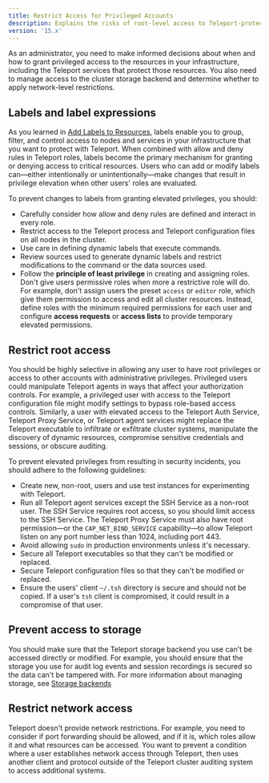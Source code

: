 ```yaml
---
title: Restrict Access for Privileged Accounts
description: Explains the risks of root-level access to Teleport-protected resources.
version: '15.x'
---
```


As an administrator, you need to make informed decisions about when and how to grant
privileged access to the resources in your infrastructure, including the Teleport services
that protect those resources. You also need to manage access to the cluster storage backend
and determine whether to apply network-level restrictions.

## Labels and label expressions

As you learned in [Add Labels to Resources](/docs/management/admin/labels), labels enable you to group, filter, and control access to
nodes and services in your infrastructure that you want to protect with Teleport.
When combined with allow and deny rules in Teleport roles, labels become the primary mechanism
for granting or denying access to critical resources.
Users who can add or modify labels can—either intentionally or unintentionally—make changes
that result in privilege elevation when other users' roles are evaluated.

To prevent changes to labels from granting elevated privileges, you should:

- Carefully consider how allow and deny rules are defined and interact in every role.
- Restrict access to the Teleport process and Teleport configuration files on all nodes in the cluster.
- Use care in defining dynamic labels that execute commands.
- Review sources used to generate dynamic labels and restrict modifications to the command
  or the data sources used.
- Follow the **principle of least privilege** in creating and assigning roles.
  Don't give users permissive roles when more a restrictive role will do. For example, don't
  assign users the preset `access` or `editor` role, which give them permission to access and edit
  all cluster resources. Instead, define roles with the minimum required permissions for each
  user and configure **access requests** or **access lists** to provide temporary elevated permissions.

## Restrict root access

You should be highly selective in allowing any user to have root privileges or access to other
accounts with administrative privileges.
Privileged users could manipulate Teleport agents in ways that affect your authorization controls.
For example, a privileged user with access to the Teleport configuration file might modify settings
to bypass role-based access controls. Similarly, a user with elevated access to the Teleport Auth Service,
Teleport Proxy Service, or Teleport agent services might replace the Teleport executable to infiltrate or
exfiltrate cluster systems, manipulate the discovery of dynamic resources, compromise sensitive credentials
and sessions, or obscure auditing.

To prevent elevated privileges from resulting in security incidents, you should adhere to the
following guidelines:

- Create new, non-root, users and use test instances for experimenting with Teleport.
- Run all Teleport agent services except the SSH Service as a non-root user.
  The SSH Service requires root access, so you should limit access to the SSH Service. The Teleport Proxy
  Service must also have root permission—or the `CAP_NET_BIND_SERVICE` capability—to allow Teleport listen
  on any port number less than 1024, including port 443.
- Avoid allowing `sudo` in production environments unless it's necessary.
- Secure all Teleport executables so that they can't be modified or replaced.
- Secure Teleport configuration files so that they can't be modified or replaced.
- Ensure the users' client `~/.tsh` directory is secure and should not be copied. If a user's `tsh` client
  is compromised, it could result in a compromise of that user.

## Prevent access to storage

You should make sure that the Teleport storage backend you use can't be accessed directly or modified.
For example, you should ensure that the storage you use for audit log events and session recordings is
secured so the data can't be tampered with. For more information about managing storage, see
[Storage backends](/docs/reference/backends)

## Restrict network access

Teleport doesn't provide network restrictions. For example, you need to consider if port forwarding
should be allowed, and if it is, which roles allow it and what resources can be accessed. You want
to prevent a condition where a user establishes network access through Teleport, then uses another
client and protocol outside of the Teleport cluster auditing system to access additional systems.
